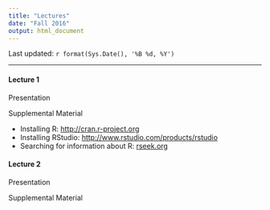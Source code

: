 ```yaml
---
title: "Lectures"
date: "Fall 2016"
output: html_document
---
```


Last updated: `r format(Sys.Date(), '%B %d, %Y')`

----

#### Lecture 1

Presentation  

Supplemental Material

+ Installing R: <a href="http://cran.r-project.org" target="_blank">http://cran.r-project.org</a>
+ Installing RStudio: <a href="https://www.rstudio.com/products/rstudio/download3/" target="_blank" >http://www.rstudio.com/products/rstudio</a>
+ Searching for information about R: <a href="http://www.rseek.org" target="_blank">rseek.org</a>

#### Lecture 2

Presentation

Supplemental Material